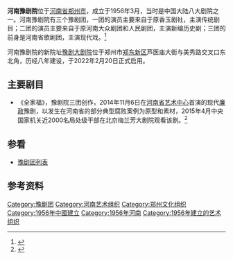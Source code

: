 '''河南豫剧院'''位于[[河南省|河南省]][[郑州市|郑州市]]，成立于1956年3月，当时是中国大陆八大剧院之一。河南豫剧院有三个豫剧团，一团的演员主要来自于原香玉剧社，主演传统剧目；二团的演员主要来自于原河南大众剧团和人民剧团，主演新编历史剧；三团的前身是河南省歌剧团，主演现代戏。<ref>{{cite book
  | author =马紫晨，吴建国，赵冕
  | title = 《中国豫剧大词典》
  | publisher =中州古籍出版社
  | year = 1998年
  | isbn = 
  | pages=
}}
</ref>

河南豫剧院的新院址[[豫剧大剧院|豫剧大剧院]]位于郑州市[[郑东新区|郑东新区]]芦医庙大街与美秀路交叉口东北角，历经八年建设，于2022年2月20日正式启用。

== 主要剧目 ==
*《全家福》，豫剧院三团创作，2014年11月6日在[[河南省艺术中心|河南省艺术中心]]首演的现代[[廉政|廉政]]豫剧，以发生在河南省的部分典型腐败案例为原型和素材，2015年4月中央国家机关近2000名局处级干部在北京梅兰芳大剧院观看该剧。<ref >{{cite web |url=http://news.163.com/15/0419/10/ANIDGB0S0001124J.html |language= |title=中央近2千名官员观看廉政豫剧 有人现场痛哭 |publisher=北青网-北京青年报 |date=2015-04-19 |accessdate= |archive-url=https://web.archive.org/web/20150419071950/http://news.163.com/15/0419/10/ANIDGB0S0001124J.html |archive-date=2015-04-19 |dead-url=yes }}</ref>

==参看==
*[[豫剧团列表|豫剧团列表]]

== 参考资料 ==
{{reflist}}
{{豫剧名角}}

[[Category:豫剧团|Category:豫剧团]]
[[Category:河南艺术组织|Category:河南艺术组织]]
[[Category:郑州文化组织|Category:郑州文化组织]]
[[Category:1956年中國建立|Category:1956年中國建立]]
[[Category:1956年河南|Category:1956年河南]]
[[Category:1956年建立的艺术组织|Category:1956年建立的艺术组织]]